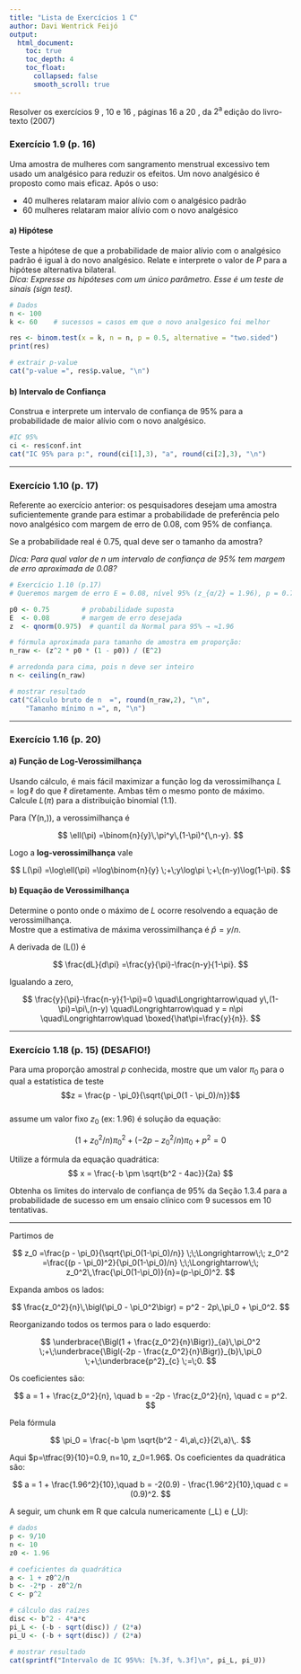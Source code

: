 ```yaml
---
title: "Lista de Exercícios 1 C"
author: Davi Wentrick Feijó
output: 
  html_document:
    toc: true
    toc_depth: 4
    toc_float: 
      collapsed: false
      smooth_scroll: true
---
```


Resolver os exercícios 9 , 10 e 16 , páginas 16 a 20 , da $2^{\text {a }}$ edição do livro-texto (2007)

### Exercício 1.9 (p. 16)

Uma amostra de mulheres com sangramento menstrual excessivo tem usado um analgésico para reduzir os efeitos. Um novo analgésico é proposto como mais eficaz. Após o uso:

- 40 mulheres relataram maior alívio com o analgésico padrão  
- 60 mulheres relataram maior alívio com o novo analgésico

#### a) Hipótese

Teste a hipótese de que a probabilidade de maior alívio com o analgésico padrão é igual à do novo analgésico. Relate e interprete o valor de $P$ para a hipótese alternativa bilateral.  
*Dica: Expresse as hipóteses com um único parâmetro. Esse é um teste de sinais (sign test).*

```r
# Dados
n <- 100
k <- 60    # sucessos = casos em que o novo analgesico foi melhor

res <- binom.test(x = k, n = n, p = 0.5, alternative = "two.sided")
print(res)
```


```r
# extrair p-value
cat("p-value =", res$p.value, "\n")
```


#### b) Intervalo de Confiança

Construa e interprete um intervalo de confiança de 95% para a probabilidade de maior alívio com o novo analgésico.

```r
#IC 95% 
ci <- res$conf.int
cat("IC 95% para p:", round(ci[1],3), "a", round(ci[2],3), "\n")

```


------------------

### Exercício 1.10 (p. 17)

Referente ao exercício anterior: os pesquisadores desejam uma amostra suficientemente grande para estimar a probabilidade de preferência pelo novo analgésico com margem de erro de 0.08, com 95% de confiança.

Se a probabilidade real é 0.75, qual deve ser o tamanho da amostra?

*Dica: Para qual valor de $n$ um intervalo de confiança de 95% tem margem de erro aproximada de 0.08?*

```r
# Exercício 1.10 (p.17)
# Queremos margem de erro E = 0.08, nível 95% (z_{α/2} = 1.96), p = 0.75

p0 <- 0.75        # probabilidade suposta
E  <- 0.08        # margem de erro desejada
z  <- qnorm(0.975)  # quantil da Normal para 95% → ≈1.96

# fórmula aproximada para tamanho de amostra em proporção:
n_raw <- (z^2 * p0 * (1 - p0)) / (E^2)

# arredonda para cima, pois n deve ser inteiro
n <- ceiling(n_raw)
```


```r
# mostrar resultado
cat("Cálculo bruto de n  =", round(n_raw,2), "\n",
    "Tamanho mínimo n =", n, "\n")

```


------------------

### Exercício 1.16 (p. 20)

#### a) Função de Log-Verossimilhança

Usando cálculo, é mais fácil maximizar a função log da verossimilhança $L = \log \ell$ do que $\ell$ diretamente. Ambas têm o mesmo ponto de máximo. Calcule $L(\pi)$ para a distribuição binomial (1.1).

Para \(Y\sim\mathrm{Binomial}(n,\pi)\), a verossimilhança é

$$
\ell(\pi)
=\binom{n}{y}\,\pi^y\,(1-\pi)^{\,n-y}.
$$

Logo a **log-verossimilhança** vale

$$
L(\pi)
=\log\ell(\pi)
=\log\binom{n}{y}
\;+\;y\log\pi
\;+\;(n-y)\log(1-\pi).
$$


#### b) Equação de Verossimilhança

Determine o ponto onde o máximo de $L$ ocorre resolvendo a equação de verossimilhança.  
Mostre que a estimativa de máxima verossimilhança é $\hat{p} = y/n$.


A derivada de \(L(\pi)\) é

$$
\frac{dL}{d\pi}
=\frac{y}{\pi}-\frac{n-y}{1-\pi}.
$$

Igualando a zero,

$$
\frac{y}{\pi}-\frac{n-y}{1-\pi}=0
\quad\Longrightarrow\quad
y\,(1-\pi)=\pi\,(n-y)
\quad\Longrightarrow\quad
y = n\pi
\quad\Longrightarrow\quad
\boxed{\hat\pi=\frac{y}{n}}.
$$

------------------

### Exercício 1.18 (p. 15) (DESAFIO!)

Para uma proporção amostral $p$ conhecida, mostre que um valor $\pi_0$ para o qual a estatística de teste  
$$z = \frac{p - \pi_0}{\sqrt{\pi_0(1 - \pi_0)/n}}$$  
assume um valor fixo $z_0$ (ex: 1.96) é solução da equação:

$$(1 + z_0^2/n) \pi_0^2 + (-2p - z_0^2/n)\pi_0 + p^2 = 0$$

Utilize a fórmula da equação quadrática:
$$
x = \frac{-b \pm \sqrt{b^2 - 4ac}}{2a}
$$

Obtenha os limites do intervalo de confiança de 95% da Seção 1.3.4 para a probabilidade de sucesso em um ensaio clínico com 9 sucessos em 10 tentativas.

------------------


Partimos de

$$
z_0
=\frac{p - \pi_0}{\sqrt{\pi_0(1-\pi_0)/n}}
\;\;\Longrightarrow\;\;
z_0^2
=\frac{(p - \pi_0)^2}{\pi_0(1-\pi_0)/n}
\;\;\Longrightarrow\;\;
z_0^2\,\frac{\pi_0(1-\pi_0)}{n}=(p-\pi_0)^2.
$$

Expanda ambos os lados:

$$
\frac{z_0^2}{n}\,\bigl(\pi_0 - \pi_0^2\bigr)
= p^2 - 2p\,\pi_0 + \pi_0^2.
$$

Reorganizando todos os termos para o lado esquerdo:

$$
\underbrace{\Bigl(1 + \frac{z_0^2}{n}\Bigr)}_{a}\,\pi_0^2
\;+\;\underbrace{\Bigl(-2p - \frac{z_0^2}{n}\Bigr)}_{b}\,\pi_0
\;+\;\underbrace{p^2}_{c}
\;=\;0.
$$

Os coeficientes são:

$$
a = 1 + \frac{z_0^2}{n}, 
\quad
b = -2p - \frac{z_0^2}{n}, 
\quad
c = p^2.
$$

Pela fórmula

$$
\pi_0
= \frac{-b \pm \sqrt{b^2 - 4\,a\,c}}{2\,a}\,.
$$

Aqui $p=\tfrac{9}{10}=0.9, n=10, z_0=1.96$. Os coeficientes da quadrática são:

$$
a = 1 + \frac{1.96^2}{10},\quad
b = -2(0.9) - \frac{1.96^2}{10},\quad
c = (0.9)^2.
$$

A seguir, um chunk em R que calcula numericamente \(\pi_L\) e \(\pi_U\):

```r
# dados
p <- 9/10
n <- 10
z0 <- 1.96

# coeficientes da quadrática
a <- 1 + z0^2/n
b <- -2*p - z0^2/n
c <- p^2

# cálculo das raízes
disc <- b^2 - 4*a*c
pi_L <- (-b - sqrt(disc)) / (2*a)
pi_U <- (-b + sqrt(disc)) / (2*a)

# mostrar resultado
cat(sprintf("Intervalo de IC 95%%: [%.3f, %.3f]\n", pi_L, pi_U))
```


